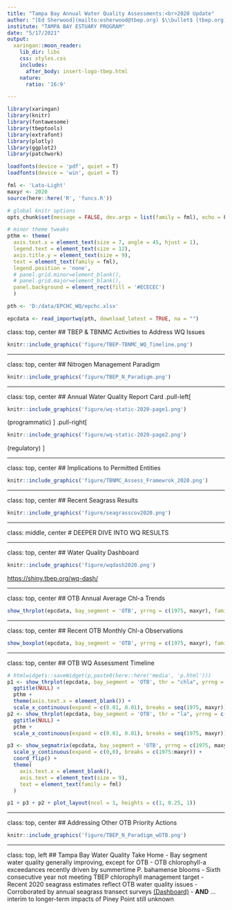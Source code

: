 ```yaml
---
title: "Tampa Bay Annual Water Quality Assessments:<br>2020 Update"
author: "[Ed Sherwood](mailto:esherwood@tbep.org) $\\bullet$ [tbep.org](https://tbep.org)	$\\bullet$ [#TampaBayOpensci](https://twitter.com/hashtag/TampaBayOpenSci?src=hashtag_click)"
institute: "TAMPA BAY ESTUARY PROGRAM"
date: "5/17/2021"
output:
  xaringan::moon_reader:
    lib_dir: libs
    css: styles.css
    includes: 
      after_body: insert-logo-tbep.html
    nature:
      ratio: '16:9'

---
```


```r
library(xaringan)
library(knitr)
library(fontawesome)
library(tbeptools)
library(extrafont)
library(plotly)
library(ggplot2)
library(patchwork)

loadfonts(device = 'pdf', quiet = T)
loadfonts(device = 'win', quiet = T)

fml <- 'Lato-Light'
maxyr <- 2020
source(here::here('R', 'funcs.R'))

# global knitr options
opts_chunk$set(message = FALSE, dev.args = list(family = fml), echo = F, warning = F, dpi = 300)

# minor theme tweaks
pthm <- theme(
  axis.text.x = element_text(size = 7, angle = 45, hjust = 1),
  legend.text = element_text(size = 12), 
  axis.title.y = element_text(size = 9),
  text = element_text(family = fml), 
  legend.position = 'none',
  # panel.grid.minor=element_blank(),
  # panel.grid.major=element_blank(),
  panel.background = element_rect(fill = '#ECECEC')
  )

pth <- 'D:/data/EPCHC_WQ/epchc.xlsx'

epcdata <- read_importwq(pth, download_latest = TRUE, na = "")

```
class: top, center
## TBEP & TBNMC Activities to Address WQ Issues
```r
knitr::include_graphics('figure/TBEP-TBNMC_WQ_Timeline.png')
```

---

class: top, center
## Nitrogen Management Paradigm
```r
knitr::include_graphics('figure/TBEP_N_Paradigm.png')
```

---

class: top, center
## Annual Water Quality Report Card
.pull-left[
```r
knitr::include_graphics('figure/wq-static-2020-page1.png')
```

(programmatic)
]
.pull-right[
```r
knitr::include_graphics('figure/wq-static-2020-page2.png')
```

(regulatory)
]

---

class: top, center
## Implications to Permitted Entities
```r
knitr::include_graphics('figure/TBNMC_Assess_Framewrok_2020.png')
```

---

class: top, center
## Recent Seagrass Results
```r
knitr::include_graphics('figure/seagrasscov2020.png')
```

---

class: middle, center
# DEEPER DIVE INTO WQ RESULTS

---

class: top, center
## Water Quality Dashboard
```r
knitr::include_graphics('figure/wqdash2020.png')
```
[https://shiny.tbep.org/wq-dash/](https://shiny.tbep.org/wq-dash/)

---

class: top, center
## OTB Annual Average Chl-a Trends
```r
show_thrplot(epcdata, bay_segment = 'OTB', yrrng = c(1975, maxyr), family = fml)
```

---

class: top, center
## Recent OTB Monthly Chl-a Observations
```r
show_boxplot(epcdata, bay_segment = 'OTB', yrrng = c(1975, maxyr), family = fml)
```

---

class: top, center
## OTB WQ Assessment Timeline
```r
# htmlwidgets::saveWidget(p,paste0(here::here('media', 'p.html')))
p1 <- show_thrplot(epcdata, bay_segment = 'OTB', thr = "chla", yrrng = c(1975, maxyr), family = fml, txtlab = F, labelexp = F) + 
  ggtitle(NULL) +
  pthm +
  theme(axis.text.x = element_blank()) +
  scale_x_continuous(expand = c(0.01, 0.01), breaks = seq(1975, maxyr))
p2 <- show_thrplot(epcdata, bay_segment = 'OTB', thr = "la", yrrng = c(1975, maxyr), family = fml, txtlab = F, labelexp = F) + 
  ggtitle(NULL) +
  pthm +  
  scale_x_continuous(expand = c(0.01, 0.01), breaks = seq(1975, maxyr))

p3 <- show_segmatrix(epcdata, bay_segment = 'OTB', yrrng = c(1975, maxyr), txtsz = NULL) + 
  scale_y_continuous(expand = c(0,0), breaks = c(1975:maxyr)) +
  coord_flip() +
  theme(
    axis.text.x = element_blank(),
    axis.text = element_text(size = 9), 
    text = element_text(family = fml)
  ) 

p1 + p3 + p2 + plot_layout(ncol = 1, heights = c(1, 0.25, 1))
```
---

class: top, center
## Addressing Other OTB Priority Actions
```r
knitr::include_graphics('figure/TBEP_N_Paradigm_wOTB.png')
```

---

class: top, left
## Tampa Bay Water Quality Take Home 
- Bay segment water quality generally improving, except for OTB 
- OTB chlorophyll-a exceedances recently driven by summertime P. bahamense blooms
  - Sixth consecutive year not meeting TBEP chlorophyll management target
  - Recent 2020 seagrass estimates reflect OTB water quality issues
  - Corroborated by annual seagrass transect surveys [(Dashboard)](https://shiny.tbep.org/seagrasstransect-dash)
- **AND** ... interim to longer-term impacts of Piney Point still unknown 
